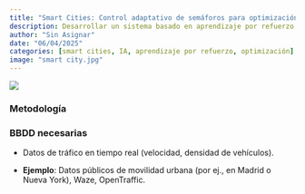```yaml
---
title: "Smart Cities: Control adaptativo de semáforos para optimización del tráfico"
description: Desarrollar un sistema basado en aprendizaje por refuerzo para controlar semáforos en una ciudad inteligente, con el objetivo de reducir los tiempos de espera y minimizar atascos en tiempo real.
author: "Sin Asignar"
date: "06/04/2025"
categories: [smart cities, IA, aprendizaje por refuerzo, optimización]
image: "smart city.jpg"
---
```


![](smart city.jpg){.full-width-img}

### Metodología

### BBDD necesarias

-   Datos de tráfico en tiempo real (velocidad, densidad de vehículos).

  -   **Ejemplo**: Datos públicos de movilidad urbana (por ej., en Madrid o Nueva York), Waze, OpenTraffic.

